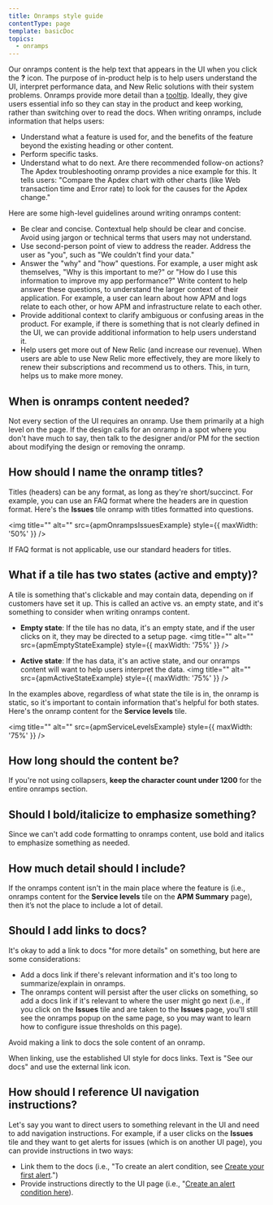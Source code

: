 ```yaml
---
title: Onramps style guide
contentType: page
template: basicDoc
topics:
  - onramps
---
```







Our onramps content is the help text that appears in the UI when you click the **?** icon. The purpose of in-product help is to help users understand the UI, interpret performance data, and New Relic solutions with their system problems. Onramps provide more detail than a [tooltip](https://one-core.newrelic.com/components/tooltip/). Ideally, they give users essential info so they can stay in the product and keep working, rather than switching over to read the docs. When writing onramps, include information that helps users:
* Understand what a feature is used for, and the benefits of the feature beyond the existing heading or other content. 
* Perform specific tasks.
* Understand what to do next. Are there recommended follow-on actions? The Apdex troubleshooting onramp provides a nice example for this. It tells users: "Compare the Apdex chart with other charts (like Web transaction time and Error rate) to look for the causes for the Apdex change."

Here are some high-level guidelines around writing onramps content:

* Be clear and concise. Contextual help should be clear and concise. Avoid using jargon or technical terms that users may not understand.
* Use second-person point of view to address the reader. Address the user as "you", such as "We couldn't find your data." 
* Answer the "why" and "how" questions. For example, a user might ask themselves, "Why is this important to me?" or "How do I use this information to improve my app performance?" Write content to help answer these questions, to understand the larger context of their application. For example, a user can learn about how APM and logs relate to each other, or how APM and infrastructure relate to each other.
* Provide additional context to clarify ambiguous or confusing areas in the product. For example, if there is something that is not clearly defined in the UI, we can provide additional information to help users understand it.
* Help users get more out of New Relic (and increase our revenue). When users are able to use New Relic more effectively, they are more likely to renew their subscriptions and recommend us to others. This, in turn, helps us to make more money.

## When is onramps content needed?

Not every section of the UI requires an onramp. Use them primarily at a high level on the page. If the design calls for an onramp in a spot where you don't have much to say, then talk to the designer and/or PM for the section about modifying the design or removing the onramp.

## How should I name the onramp titles?

Titles (headers) can be any format, as long as they're short/succinct. For example, you can use an FAQ format where the headers are in question format. Here's the **Issues** tile onramp with titles formatted into questions.

<img
    title=""
    alt=""
    src={apmOnrampsIssuesExample}
    style={{ maxWidth: '50%' }}
/>

If FAQ format is not applicable, use our standard headers for titles.

## What if a tile has two states (active and empty)?

A tile is something that's clickable and may contain data, depending on if customers have set it up. This is called an active vs. an empty state, and it's something to consider when writing onramps content. 

  * **Empty state**: If the tile has no data, it's an empty state, and if the user clicks on it, they may be directed to a setup page. 
    <img
    title=""
    alt=""
    src={apmEmptyStateExample}
    style={{ maxWidth: '75%' }}
/>

  * **Active state**: If the has data, it's an active state, and our onramps content will want to help users interpret the data.
    <img
    title=""
    alt=""
    src={apmActiveStateExample}
    style={{ maxWidth: '75%' }}
/>

In the examples above, regardless of what state the tile is in, the onramp is static, so it's important to contain information that's helpful for both states. Here's the onramp content for the **Service levels** tile.

 <img
    title=""
    alt=""
    src={apmServiceLevelsExample}
    style={{ maxWidth: '75%' }}
/>


## How long should the content be?

If you're not using collapsers, **keep the character count under 1200** for the entire onramps section.

## Should I bold/italicize to emphasize something?

Since we can't add code formatting to onramps content, use bold and italics to emphasize something as needed.

## How much detail should I include?

If the onramps content isn't in the main place where the feature is (i.e., onramps content for the **Service levels** tile on the **APM Summary** page), then it’s not the place to include a lot of detail.

## Should I add links to docs?

It's okay to add a link to docs "for more details" on something, but here are some considerations:
* Add a docs link if there's relevant information and it's too long to summarize/explain in onramps. 
* The onramps content will persist after the user clicks on something, so add a docs link if it's relevant to where the user might go next (i.e., if you click on the **Issues** tile and are taken to the **Issues** page, you'll still see the onramps popup on the same page, so you may want to learn how to configure issue thresholds on this page).

Avoid making a link to docs the sole content of an onramp.

When linking, use the established UI style for docs links. Text is "See our docs" and use the external link icon.


## How should I reference UI navigation instructions?

 Let's say you want to direct users to something relevant in the UI and need to add navigation instructions. For example, if a user clicks on the **Issues** tile and they want to get alerts for issues (which is on another UI page), you can provide instructions in two ways:
 * Link them to the docs (i.e., "To create an alert condition, see [Create your first alert](https://docs.newrelic.com/docs/alerts-applied-intelligence/new-relic-alerts/get-started/your-first-nrql-condition/).")
 * Provide instructions directly to the UI page (i.e., "[Create an alert condition here](https://onenr.io/0kjnAlvY9Ro)).